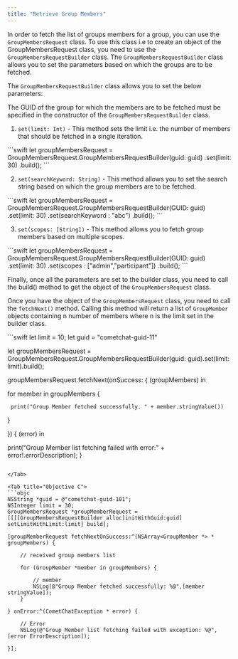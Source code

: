 ```yaml
---
title: "Retrieve Group Members"
---
```




In order to fetch the list of groups members for a group, you can use the `GroupMembersRequest` class. To use this class i.e to create an object of the GroupMembersRequest class, you need to use the `GroupMembersRequestBuilder` class. The `GroupMembersRequestBuilder` class allows you to set the parameters based on which the groups are to be fetched.

The `GroupMembersRequestBuilder` class allows you to set the below parameters:

The GUID of the group for which the members are to be fetched must be specified in the constructor of the `GroupMembersRequestBuilder` class.

1. `set(limit: Int)` - This method sets the limit i.e. the number of members that should be fetched in a single iteration.

<Tabs>
<Tab title="Swift">
```swift
let groupMembersRequest = GroupMembersRequest.GroupMembersRequestBuilder(guid: guid)
.set(limit: 30)
.build();
```

</Tab>

</Tabs>

2. `set(searchKeyword: String)` - This method allows you to set the search string based on which the group members are to be fetched.

<Tabs>
<Tab title="Swift">
```swift
let groupMembersRequest = GroupMembersRequest.GroupMembersRequestBuilder(GUID: guid)
.set(limit: 30)
.set(searchKeyword : "abc")
.build();
```

</Tab>

</Tabs>

3. `set(scopes: [String])` - This method allows you to fetch group members based on multiple scopes.

<Tabs>
<Tab title="Swift">
```swift
let groupMembersRequest = GroupMembersRequest.GroupMembersRequestBuilder(GUID: guid)
.set(limit: 30)
.set(scopes : ["admin","participant"])
.build();
```

</Tab>

</Tabs>

Finally, once all the parameters are set to the builder class, you need to call the build() method to get the object of the `GroupMembersRequest` class.

Once you have the object of the `GroupMembersRequest` class, you need to call the `fetchNext()` method. Calling this method will return a list of `GroupMember` objects containing n number of members where n is the limit set in the builder class.

<Tabs>
<Tab title="Swift">
```swift
let limit = 10;
let guid = "cometchat-guid-11"

let groupMembersRequest = GroupMembersRequest.GroupMembersRequestBuilder(guid: guid).set(limit: limit).build();

groupMembersRequest.fetchNext(onSuccess: { (groupMembers) in

  for member in groupMembers {

     print("Group Member fetched successfully. " + member.stringValue())
  }

}) { (error) in

   print("Group Member list fetching failed with error:" + error!.errorDescription);
}
```

</Tab>

<Tab title="Objective C">
```objc
NSString *guid = @"cometchat-guid-101";
NSInteger limit = 30;
GroupMembersRequest *groupMemberRequest = [[[[GroupMembersRequestBuilder alloc]initWithGuid:guid] setLimitWithLimit:limit] build];

[groupMemberRequest fetchNextOnSuccess:^(NSArray<GroupMember *> * groupMembers) {

    // received group members list
    
    for (GroupMember *member in groupMembers) {
        
        // member
        NSLog(@"Group Member fetched successfully: %@",[member stringValue]);
    }
    
} onError:^(CometChatException * error) {
    
    // Error
    NSLog(@"Group Member list fetching failed with exception: %@",[error ErrorDescription]);
    
}];
```

</Tab>

</Tabs>

